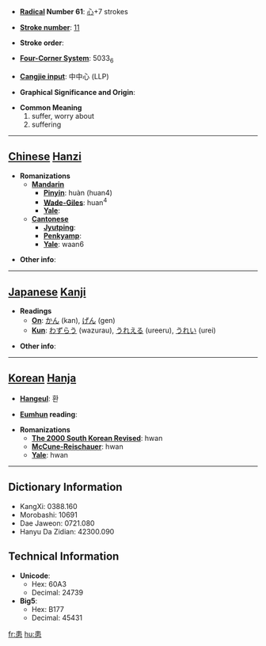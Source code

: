 * '''[[Wiktionary:Chinese radical index| Radical]] Number 61''': [[Wiktionary:Chinese radical index 心|心]]+7 strokes

* '''[[Wiktionary:Chinese total strokes index|Stroke number]]''': [[Wiktionary:Chinese total strokes index 11|11]]

* '''Stroke order''': 

* '''[[Wiktionary:Chinese four corner index|Four-Corner System]]''': 5033<sub>6</sub>

* '''[[Wiktionary:Chinese Cangjie index|Cangjie input]]''': 中中心 (LLP)

* '''Graphical Significance and Origin''': 

* '''Common Meaning'''
*#suffer, worry about
*# suffering


----

== [[Chinese]] [[Hanzi]] ==

* '''Romanizations'''
** '''[[Mandarin]]'''
*** '''[[Pinyin]]''': huàn (huan4)
*** '''[[Wade-Giles]]''': huan<sup>4</sup>
*** '''[[Yale]]''': 
** '''[[Cantonese]]'''
*** '''[[Jyutping]]''':
*** '''[[Penkyamp]]''': 
*** '''[[Yale]]''': waan6

* '''Other info''': 

----

== [[Japanese]] [[Kanji]] ==

* '''Readings'''
** '''[[On]]''': [[かん]] (kan), [[げん]] (gen)
** '''[[Kun]]''': [[わずらう]] (wazurau), [[うれえる]] (ureeru), [[うれい]] (urei)

* '''Other info''':  

----

== [[Korean]] [[Hanja]] ==

* '''[[Hangeul]]''': 환

* '''[[Eumhun]] reading''': 

* '''Romanizations'''
** '''[[The 2000 South Korean Revised Romanization|The 2000 South Korean Revised]]''': hwan
** '''[[McCune-Reischauer]]''': hwan
** '''[[Yale]]''': hwan

----

== Dictionary Information ==

* KangXi: 0388.160
* Morobashi: 10691
* Dae Jaweon: 0721.080
* Hanyu Da Zidian: 42300.090

== Technical Information ==

* '''Unicode''':
** Hex: 60A3
** Decimal: 24739
* '''Big5''':
** Hex: B177
** Decimal: 45431

[[fr:患]]
[[hu:患]]